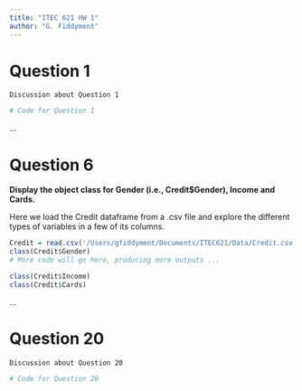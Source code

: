 ```yaml
---
title: "ITEC 621 HW 1"
author: "G. Fiddyment"
---
```


# Question 1

`Discussion about Question 1`

```r
# Code for Question 1

```

...

# Question 6

**Display the object class for Gender (i.e., Credit$Gender), Income and Cards.**

Here we load the Credit dataframe from a .csv file and explore the different types of variables in a few of its columns.

```r
Credit = read.csv('/Users/gfiddyment/Documents/ITEC621/Data/Credit.csv')
class(Credit$Gender)
# More code will go here, producing more outputs ...

class(Credit$Income)
class(Credit$Cards)


```

...

# Question 20

`Discussion about Question 20`

```r
# Code for Question 20

```


